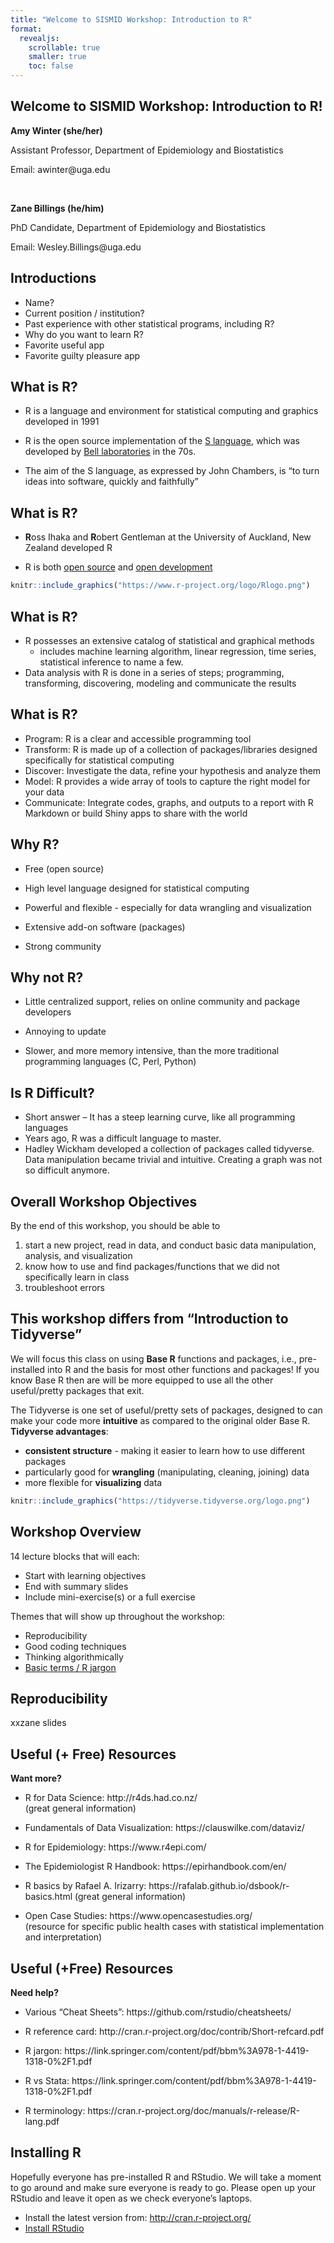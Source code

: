 ```yaml
---
title: "Welcome to SISMID Workshop: Introduction to R"
format: 
  revealjs:
    scrollable: true
    smaller: true
    toc: false
---
```


## Welcome to SISMID Workshop: Introduction to R!

**Amy Winter (she/her)** 

Assistant Professor, Department of Epidemiology and Biostatistics

Email: awinter@uga.edu

</br>

**Zane Billings (he/him)** 

PhD Candidate, Department of Epidemiology and Biostatistics

Email: Wesley.Billings@uga.edu


## Introductions

* Name?
* Current position / institution?
* Past experience with other statistical programs, including R?
* Why do you want to learn R?
* Favorite useful app
* Favorite guilty pleasure app


## What is R?

- R is a language and environment for statistical computing and graphics developed in 1991

- R is the open source implementation of the [S language](https://en.wikipedia.org/wiki/S_(programming_language)), which was developed by [Bell laboratories](https://ca.slack-edge.com/T023TPZA8LF-U024EN26Q0L-113294823b2c-512) in the 70s.

- The aim of the S language, as expressed by John Chambers, is "to turn ideas into software, quickly and faithfully"

## What is R?

- **R**oss Ihaka and **R**obert Gentleman at the University of Auckland, New Zealand developed R


- R is both [open source](https://en.wikipedia.org/wiki/Open_source) and [open development](https://en.wikipedia.org/wiki/Open-source_software_development)

```r
knitr::include_graphics("https://www.r-project.org/logo/Rlogo.png")
```

## What is R?

* R possesses an extensive catalog of statistical and graphical methods 
    * includes machine learning algorithm, linear regression, time series, statistical inference to name a few. 

* Data analysis with R is done in a series of steps; programming, transforming, discovering, modeling and communicate the results


## What is R?

- Program: R is a clear and accessible programming tool
- Transform: R is made up of a collection of packages/libraries designed specifically for statistical computing
- Discover: Investigate the data, refine your hypothesis and analyze them
- Model: R provides a wide array of tools to capture the right model for your data
- Communicate: Integrate codes, graphs, and outputs to a report with R Markdown or build Shiny apps to share with the world


## Why R?

* Free (open source)

* High level language designed for statistical computing

* Powerful and flexible - especially for data wrangling and visualization

* Extensive add-on software (packages)

* Strong community 


## Why not R?

    
* Little centralized support, relies on online community and package developers

* Annoying to update

* Slower, and more memory intensive, than the more traditional programming languages (C, Perl, Python)


## Is R Difficult?

* Short answer – It has a steep learning curve, like all programming languages
* Years ago, R was a difficult language to master. 
* Hadley Wickham developed a collection of packages called tidyverse. Data manipulation became trivial and intuitive. Creating a graph was not so difficult anymore.


## Overall Workshop Objectives

By the end of this workshop, you should be able to 

1. start a new project, read in data, and conduct basic data manipulation, analysis, and visualization
2. know how to use and find packages/functions that we did not specifically learn in class
3. troubleshoot errors


## This workshop differs from "Introduction to Tidyverse"

We will focus this class on using **Base R** functions and packages, i.e., pre-installed into R and the basis for most other functions and packages! If you know Base R then are will be more equipped to use all the other useful/pretty packages that exit.

The Tidyverse is one set of useful/pretty sets of packages, designed to can make your code more **intuitive** as compared to the original older Base R. **Tidyverse advantages**:  

-	**consistent structure** - making it easier to learn how to use different packages
-	particularly good for **wrangling** (manipulating, cleaning, joining) data  
-	more flexible for **visualizing** data  

```r
knitr::include_graphics("https://tidyverse.tidyverse.org/logo.png")
```


## Workshop Overview

14 lecture blocks that will each:

- Start with learning objectives
- End with summary slides
- Include mini-exercise(s) or a full exercise

Themes that will show up throughout the workshop:

- Reproducibility
- Good coding techniques
- Thinking algorithmically
- [Basic terms / R jargon](https://link.springer.com/content/pdf/bbm%3A978-1-4419-1318-0%2F1.pdf)


## Reproducibility

xxzane slides


## Useful (+ Free) Resources

**Want more?**  

- R for Data Science: http://r4ds.had.co.nz/  
(great general information)

- Fundamentals of Data Visualization: https://clauswilke.com/dataviz/ 

- R for Epidemiology: https://www.r4epi.com/

- The Epidemiologist R Handbook: https://epirhandbook.com/en/

- R basics by Rafael A. Irizarry: https://rafalab.github.io/dsbook/r-basics.html
(great general information)
 
- Open Case Studies: https://www.opencasestudies.org/  
(resource for specific public health cases with statistical implementation and interpretation)

## Useful (+Free) Resources

**Need help?** 

- Various "Cheat Sheets": https://github.com/rstudio/cheatsheets/

- R reference card: http://cran.r-project.org/doc/contrib/Short-refcard.pdf  

- R jargon: https://link.springer.com/content/pdf/bbm%3A978-1-4419-1318-0%2F1.pdf  

- R vs Stata: https://link.springer.com/content/pdf/bbm%3A978-1-4419-1318-0%2F1.pdf  

- R terminology: https://cran.r-project.org/doc/manuals/r-release/R-lang.pdf


## Installing R


Hopefully everyone has pre-installed R and RStudio.  We will take a moment to go around and make sure everyone is ready to go. Please open up your RStudio and leave it open as we check everyone's laptops.

- Install the latest version from: [http://cran.r-project.org/](http://cran.r-project.org/ )
- [Install RStudio](https://www.rstudio.com/products/rstudio/download/)


